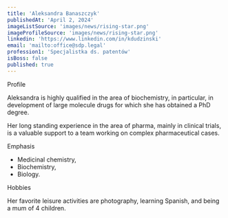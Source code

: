 ```yaml
---
title: 'Aleksandra Banaszczyk'
publishedAt: 'April 2, 2024'
imageListSource: 'images/news/rising-star.png'
imageProfileSource: 'images/news/rising-star.png'
linkedin: 'https://www.linkedin.com/in/kdudzinski'
email: 'mailto:office@sdp.legal'
profession1: 'Specjalistka ds. patentów'
isBoss: false
published: true
---
```


<ProfileSection type="profile">Profile</ProfileSection>

Aleksandra is highly qualified in the area of biochemistry, in particular, in development of large molecule drugs for which she has obtained a PhD degree.

Her long standing experience in the area of pharma, mainly in clinical trials, is a valuable support to a team working on complex pharmaceutical cases.

<ProfileSection type="search">Emphasis</ProfileSection>

- Medicinal chemistry,
- Biochemistry,
- Biology.

<ProfileSection type="hobby">Hobbies</ProfileSection>

Her favorite leisure activities are photography, learning Spanish, and being a mum of 4 children.